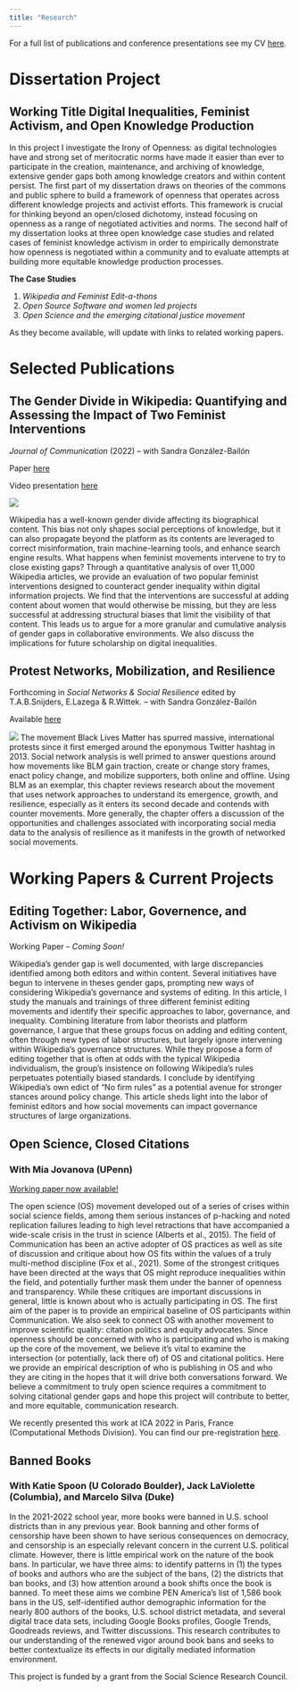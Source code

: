 ```yaml
---
title: "Research"
---
```


For a full list of publications and conference presentations see my CV [here](https://docs.google.com/document/d/1_FD2mAY9qNBXkWODcw8Kfsis0BIhz2Un/edit?usp=sharing&ouid=107560342762696849363&rtpof=true&sd=true). 

# Dissertation Project
## Working Title Digital Inequalities, Feminist Activism, and Open Knowledge Production

In this project I investigate the Irony of Openness: as digital technologies have and strong set of meritocratic norms have made it easier than ever to participate in the creation, maintenance, and archiving of knowledge, extensive gender gaps both among knowledge creators and within content persist. The first part of my dissertation draws on theories of the commons and public sphere to build a framework of openness that operates across different knowledge projects and activist efforts. This framework is crucial for thinking beyond an open/closed dichotomy, instead focusing on openness as a range of negotiated activities and norms. The second half of my dissertation looks at three open knowledge case studies and related cases of feminist knowledge activism in order to empirically demonstrate how openness is negotiated within a community and to evaluate attempts at building more equitable knowledge production processes. 


**The Case Studies** 

1. *Wikipedia and Feminist Edit-a-thons* 
2. *Open Source Software and women led projects* 
3. *Open Science and the emerging citational justice movement* 

As they become available, will update with links to related working papers. 

# Selected Publications 

## **The Gender Divide in Wikipedia: Quantifying and Assessing the Impact of Two Feminist Interventions** 
*Journal of Communication* (2022) -- with Sandra González-Bailón 

Paper [here](https://academic.oup.com/joc/article-abstract/72/3/297/6529454?redirectedFrom=fulltext&login=true)

Video presentation [here](https://www.youtube.com/embed/otN3H-hIImQ?start=2151)

![](https://github.com/islangrock/islangrock.github.io/blob/master/images/Wiki_1.jpeg?raw=true)

Wikipedia has a well-known gender divide affecting its biographical content. This bias not only shapes social perceptions of knowledge, but it can also propagate beyond the platform as its contents are leveraged to correct misinformation, train machine-learning tools, and enhance search engine results. What happens when feminist movements intervene to try to close existing gaps? Through a quantitative analysis of over 11,000 Wikipedia articles, we provide an evaluation of two popular feminist interventions designed to counteract gender inequality within digital information projects. We find that the interventions are successful at adding content about women that would otherwise be missing, but they are less successful at addressing structural biases that limit the visibility of that content. This leads us to argue for a more granular and cumulative analysis of gender gaps in collaborative environments. We also discuss the implications for future scholarship on digital inequalities.


 
## Protest Networks, Mobilization, and Resilience
Forthcoming in *Social Networks & Social Resilience* edited by T.A.B.Snijders, E.Lazega & R.Wittek. -- with Sandra González-Bailón 

Available [here](https://papers.ssrn.com/sol3/papers.cfm?abstract_id=4154594)

![](https://github.com/islangrock/islangrock.github.io/blob/master/images/book_chapter_fig.png?raw=true)
The movement Black Lives Matter has spurred massive, international protests since it first emerged around the eponymous Twitter hashtag in 2013. Social network analysis is well primed to answer questions around how movements like BLM gain traction, create or change story frames, enact policy change, and mobilize supporters, both online and offline. Using BLM as an exemplar, this chapter reviews research about the movement that uses network approaches to understand its emergence, growth, and resilience, especially as it enters its second decade and contends with counter movements. More generally, the chapter offers a discussion of the opportunities and challenges associated with incorporating social media data to the analysis of resilience as it manifests in the growth of networked social movements. 



# Working Papers & Current Projects

## Editing Together: Labor, Governence, and Activism on Wikipedia 

Working Paper -- *Coming Soon!*

Wikipedia’s gender gap is well documented, with large discrepancies identified among both editors and within content. Several initiatives have begun to intervene in theses gender gaps, prompting new ways of considering Wikipedia’s governance and systems of editing. In this article, I study the manuals and trainings of three different feminist editing movements and identify their specific approaches to labor, governance, and inequality. Combining literature from labor theorists and platform governance, I argue that these groups focus on adding and editing content, often through new types of labor structures, but largely ignore intervening within Wikipedia's governance structures. While they propose a form of editing together that is often at odds with the typical Wikipedia individualism, the group’s insistence on following Wikipedia’s rules perpetuates potentially biased standards. I conclude by identifying Wikipedia’s own edict of “No firm rules” as a potential avenue for stronger stances around policy change. This article sheds light into the labor of feminist editors and  how social movements can impact governance structures of large organizations. 


## Open Science, Closed Citations 
### With Mia Jovanova (UPenn)

[Working paper now available!](https://raw.githubusercontent.com/islangrock/islangrock.github.io/2f451ab4ffdee22c602402cf75fbfb25d88d8296/images/LangrockJovanova_OS.pdf)

The open science (OS) movement developed out of a series of crises within social science fields, among them serious instances of p-hacking and noted replication failures leading to high level retractions that have accompanied a wide-scale crisis in the trust in science (Alberts et al., 2015). The field of Communication has been an active adopter of OS practices as well as site of discussion and critique about how OS fits within the values of a truly multi-method discipline (Fox et al., 2021). Some of the strongest critiques have been directed at the ways that OS might reproduce inequalities within the field, and potentially further mask them under the banner of openness and transparency. While these critiques are important discussions in general, little is known about who is actually participating in OS. The first aim of the paper is to provide an empirical baseline of OS participants within Communication. We also seek to connect OS with another movement to improve scientific quality: citation politics and equity advocates. Since openness should be concerned with who is participating and who is making up the core of the movement, we believe it’s vital to examine the intersection (or potentially, lack there of) of OS and citational politics. Here we provide an empirical description of who is publishing in OS and who they are citing in the hopes that it will drive both conversations forward. We believe a commitment to truly open science requires a commitment to solving citational gender gaps and hope this project will contribute to better, and more equitable, communication research.

We recently presented this work at ICA 2022 in Paris, France (Computational Methods Division). 
You can find our pre-registration [here](https://osf.io/f5cn4/registrations). 


## Banned Books
### With Katie Spoon (U Colorado Boulder), Jack LaViolette (Columbia), and Marcelo Silva (Duke)

In the 2021-2022 school year, more books were banned in U.S. school districts than in any previous year. Book banning and other forms of censorship have been shown to have serious consequences on democracy, and censorship is an especially relevant concern in the current U.S. political climate. However, there is little empirical work on the nature of the book bans. In particular, we have three aims: to identify patterns in (1) the types of books and authors who are the subject of the bans, (2) the districts that ban books, and (3) how attention around a book shifts once the book is banned. To meet these aims we combine PEN America’s list of 1,586 book bans in the US, self-identified author demographic information for the nearly 800 authors of the books, U.S. school district metadata, and several digital trace data sets, including Google Books profiles, Google Trends, Goodreads reviews, and Twitter discussions. This research contributes to our understanding of the renewed vigor around book bans and seeks to better contextualize its effects in our digitally mediated information environment.

This project is funded by a grant from the Social Science Research Council. 
